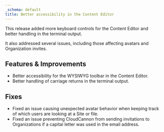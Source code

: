 ```yaml
---
_schema: default
title: Better accessibility in the Content Editor
---
```

This release added more keyboard controls for the Content Editor and better handling in the terminal output.

It also addressed several issues, including those affecting avatars and Organization invites.

## Features & Improvements

* Better accessibility for the WYSIWYG toolbar in the Content Editor.
* Better handling of carriage returns in the terminal output.

## Fixes

* Fixed an issue causing unexpected avatar behavior when keeping track of which users are looking at a Site or file.
* Fixed an issue preventing CloudCannon from sending invitations to Organizations if a capital letter was used in the email address.